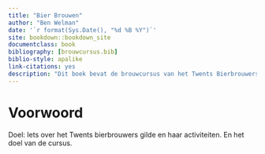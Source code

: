 ```yaml
--- 
title: "Bier Brouwen"
author: "Ben Welman"
date: '`r format(Sys.Date(), "%d %B %Y")`'
site: bookdown::bookdown_site
documentclass: book
bibliography: [brouwcursus.bib]
biblio-style: apalike
link-citations: yes
description: "Dit boek bevat de brouwcursus van het Twents Bierbrouwers Gilde."
---
```


# Voorwoord {-}

Doel: Iets over het Twents bierbrouwers gilde en haar activiteiten. En het doel van de cursus.
